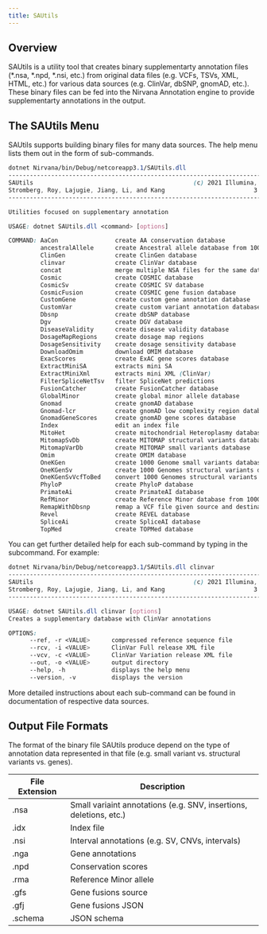 ```yaml
---
title: SAUtils
---
```


## Overview

SAUtils is a utility tool that creates binary supplementarty annotation files (*.nsa, *.npd, *.nsi, etc.) from original data files (e.g. VCFs, TSVs, XML, HTML, etc.) for various data sources (e.g. ClinVar, dbSNP, gnomAD, etc.). These binary files can be fed into the Nirvana Annotation engine to provide supplementarty annotations in the output.

## The SAUtils Menu

SAUtils supports building binary files for many data sources. The help menu lists them out in the form of sub-commands.
```scss
dotnet Nirvana/bin/Debug/netcoreapp3.1/SAUtils.dll
---------------------------------------------------------------------------
SAUtils                                             (c) 2021 Illumina, Inc.
Stromberg, Roy, Lajugie, Jiang, Li, and Kang                         3.17.0
---------------------------------------------------------------------------

Utilities focused on supplementary annotation

USAGE: dotnet SAUtils.dll <command> [options]

COMMAND: AaCon                create AA conservation database
         ancestralAllele      create Ancestral allele database from 1000Genomes data
         ClinGen              create ClinGen database
         clinvar              create ClinVar database
         concat               merge multiple NSA files for the same data source having non-overlapping regions
         Cosmic               create COSMIC database
         CosmicSv             create COSMIC SV database
         CosmicFusion         create COSMIC gene fusion database
         CustomGene           create custom gene annotation database
         CustomVar            create custom variant annotation database
         Dbsnp                create dbSNP database
         Dgv                  create DGV database
         DiseaseValidity      create disease validity database
         DosageMapRegions     create dosage map regions
         DosageSensitivity    create dosage sensitivity database
         DownloadOmim         download OMIM database
         ExacScores           create ExAC gene scores database
         ExtractMiniSA        extracts mini SA
         ExtractMiniXml       extracts mini XML (ClinVar)
         FilterSpliceNetTsv   filter SpliceNet predictions
         FusionCatcher        create FusionCatcher database
         GlobalMinor          create global minor allele database
         Gnomad               create gnomAD database
         Gnomad-lcr           create gnomAD low complexity region database
         GnomadGeneScores     create gnomAD gene scores database
         Index                edit an index file
         MitoHet              create mitochondrial Heteroplasmy database
         MitomapSvDb          create MITOMAP structural variants database
         MitomapVarDb         create MITOMAP small variants database
         Omim                 create OMIM database
         OneKGen              create 1000 Genome small variants database
         OneKGenSv            create 1000 Genomes structural variants database
         OneKGenSvVcfToBed    convert 1000 Genomes structural variants VCF file into a BED-like file
         PhyloP               create PhyloP database
         PrimateAi            create PrimateAI database
         RefMinor             create Reference Minor database from 1000 Genome
         RemapWithDbsnp       remap a VCF file given source and destination rsID mappings
         Revel                create REVEL database
         SpliceAi             create SpliceAI database
         TopMed               create TOPMed database
```
You can get further detailed help for each sub-command by typing in the subcommand. For example:
```scss
dotnet Nirvana/bin/Debug/netcoreapp3.1/SAUtils.dll clinvar
---------------------------------------------------------------------------
SAUtils                                             (c) 2021 Illumina, Inc.
Stromberg, Roy, Lajugie, Jiang, Li, and Kang                         3.17.0
---------------------------------------------------------------------------

USAGE: dotnet SAUtils.dll clinvar [options]
Creates a supplementary database with ClinVar annotations

OPTIONS:
      --ref, -r <VALUE>      compressed reference sequence file
      --rcv, -i <VALUE>      ClinVar Full release XML file
      --vcv, -c <VALUE>      ClinVar Variation release XML file
      --out, -o <VALUE>      output directory
      --help, -h             displays the help menu
      --version, -v          displays the version
```
More detailed instructions about each sub-command can be found in documentation of respective data sources.
## Output File Formats
The format of the binary file SAUtils produce depend on the type of annotation data represented in that file (e.g. small variant vs. structural variants vs. genes).

| File Extension  | Description                                               |
|-----------------|-----------------------------------------------------------|
| .nsa            | Small variaint annotations (e.g. SNV, insertions, deletions, etc.)|
| .idx            | Index file|
| .nsi            | Interval annotations (e.g. SV, CNVs, intervals)|
| .nga            | Gene annotations |
| .npd            | Conservation scores|
| .rma            | Reference Minor allele|
| .gfs            | Gene fusions source|
| .gfj            | Gene fusions JSON|
| .schema         | JSON schema|
